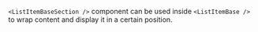 `<ListItemBaseSection />` component can be used inside `<ListItemBase />` to wrap content and
display it in a certain position.
